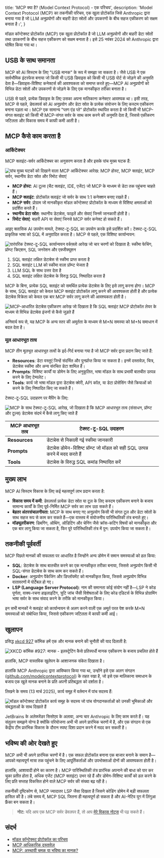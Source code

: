 
  title: 'MCP क्या है? (Model Context Protocol) - एक परिचय',
  description:
    'Model Context Protocol (MCP) का तकनीकी परिचय, एक खुला प्रोटोकॉल जिसे Anthropic द्वारा बनाया गया है जो LLM अनुप्रयोगों और बाहरी डेटा स्रोतों और उपकरणों के बीच सहज एकीकरण को सक्षम बनाता है।',
}


मॉडल कॉन्टेक्स्ट प्रोटोकॉल (MCP) एक खुला प्रोटोकॉल है जो LLM अनुप्रयोगों और बाहरी डेटा स्रोतों तथा उपकरणों के बीच सहज एकीकरण को सक्षम बनाता है। इसे 25 नवंबर 2024 को Anthropic द्वारा घोषित किया गया था।

## USB के साथ समानता

MCP को AI सिस्टम के लिए "USB मानक" के रूप में समझा जा सकता है। जैसे USB ने एक सार्वभौमिक इंटरफेस बनाया जो किसी भी USB डिवाइस को किसी भी USB पोर्ट से जोड़ने की अनुमति देता है—डिवाइस-विशिष्ट कनेक्टर्स की आवश्यकता को समाप्त करते हुए—MCP AI अनुप्रयोगों को विभिन्न डेटा स्रोतों और उपकरणों से जोड़ने के लिए एक मानकीकृत तरीका बनाता है।

USB से पहले, प्रत्येक डिवाइस के लिए उसका अपना मालिकाना कनेक्टर आवश्यक था। इसी तरह, MCP से पहले, डेवलपर्स को AI अनुप्रयोग और डेटा स्रोत के प्रत्येक संयोजन के लिए कस्टम एकीकरण बनाना पड़ता था। MCP एक सामान्य "प्लग एंड प्ले" प्रोटोकॉल स्थापित करता है जो किसी भी MCP-संगत क्लाइंट को किसी भी MCP-संगत सर्वर के साथ काम करने की अनुमति देता है, जिससे एकीकरण जटिलता और विकास समय में काफी कमी आती है।

## MCP कैसे काम करता है

### आर्किटेक्चर

MCP क्लाइंट-सर्वर आर्किटेक्चर का अनुसरण करता है और इसके पांच मुख्य घटक हैं:

<Image
  src={mcpArchitecture}
  alt="पांच मुख्य घटकों को दिखाने वाला MCP आर्किटेक्चर आरेख: MCP होस्ट, MCP क्लाइंट, MCP सर्वर, स्थानीय डेटा स्रोत और रिमोट सेवाएं"
/>

- **MCP होस्ट**: AI टूल्स (चैट क्लाइंट, IDE, एजेंट) जो MCP के माध्यम से डेटा तक पहुंचना चाहते हैं।
- **MCP क्लाइंट**: प्रोटोकॉल क्लाइंट जो सर्वर के साथ 1:1 कनेक्शन बनाए रखते हैं।
- **MCP सर्वर**: प्रोग्राम जो मानकीकृत मॉडल कॉन्टेक्स्ट प्रोटोकॉल के माध्यम से विशिष्ट क्षमताओं को प्रदर्शित करते हैं।
- **स्थानीय डेटा स्रोत**: स्थानीय डेटाबेस, फाइलें और सेवाएं जिनमें जानकारी होती है।
- **रिमोट सेवाएं**: बाहरी API या सेवाएं जिनसे MCP सर्वर कनेक्ट हो सकते हैं।

आइए क्लासिक AI उपयोग मामले, टेक्स्ट-टू-SQL का उपयोग करके इसे प्रदर्शित करें। टेक्स्ट-टू-SQL प्राकृतिक भाषा को SQL में अनुवादित करता है। MCP से पहले, एक विशिष्ट कार्यान्वयन:

<Image
  src={textToSqlClassic}
  alt="पारंपरिक टेक्स्ट-टू-SQL कार्यान्वयन वर्कफ़्लो आरेख जो चार चरणों को दिखाता है: स्कीमा फेचिंग, प्रॉम्प्ट क्रिएशन, SQL जनरेशन और एक्जीक्यूशन"
/>

1. SQL क्लाइंट लक्षित डेटाबेस से स्कीमा प्राप्त करता है
2. SQL क्लाइंट LLM को स्कीमा वाला प्रॉम्प्ट भेजता है
3. LLM SQL के साथ उत्तर देता है
4. SQL क्लाइंट लक्षित डेटाबेस के विरुद्ध SQL निष्पादित करता है

MCP के बिना, प्रत्येक SQL क्लाइंट को समर्थित प्रत्येक डेटाबेस के लिए इसे लागू करना होगा। MCP के साथ, SQL क्लाइंट को केवल MCP क्लाइंट प्रोटोकॉल लागू करने की आवश्यकता होती है और प्रत्येक डेटाबेस विक्रेता को केवल एक बार MCP सर्वर लागू करने की आवश्यकता होती है।

<Image
  src={databaseMcp}
  alt="MCP-आधारित डेटाबेस एकीकरण आरेख जो दिखाता है कि SQL क्लाइंट MCP प्रोटोकॉल लेयर के माध्यम से विभिन्न डेटाबेस इंजनों से कैसे जुड़ते हैं"
/>

अनिवार्य रूप से, यह MCP के अन्य स्तर की अमूर्तता के माध्यम से M×N समस्या को M+N समाधान में बदल देता है।

### मूल आधारभूत तत्व

MCP तीन मूलभूत आधारभूत तत्वों के इर्द-गिर्द बनाया गया है जो MCP सर्वर द्वारा प्रदान किए जाते हैं:

- **Resources**: डेटा वस्तुएं जिन्हें संदर्भित और पुनर्प्राप्त किया जा सकता है। इनमें दस्तावेज़, चित्र, डेटाबेस स्कीमा और अन्य संरचित डेटा शामिल हैं।
- **Prompts**: विशिष्ट कार्यों या डोमेन के लिए अनुकूलित, भाषा मॉडल के साथ प्रभावी बातचीत उत्पन्न करने के लिए टेम्पलेट।
- **Tools**: कार्य जो भाषा मॉडल द्वारा डेटाबेस क्वेरी, API कॉल, या डेटा प्रोसेसिंग जैसे क्रियाओं को करने के लिए निष्पादित किए जा सकते हैं।

टेक्स्ट-टू-SQL उदाहरण पर मैपिंग के लिए:

<Image
  src={textToSqlMcp}
  alt="MCP के साथ टेक्स्ट-टू-SQL आरेख, जो दिखाता है कि MCP आधारभूत तत्व (संसाधन, प्रॉम्प्ट और टूल्स) डेटाबेस संदर्भ में कैसे लागू किए जाते हैं"
/>

| MCP आधारभूत तत्व | टेक्स्ट-टू-SQL उदाहरण |
| ------------- | ------------------------------------------------------------------------- |
| **Resources** | डेटाबेस से निकाली गई स्कीमा जानकारी |
| **Prompts** | डेटाबेस डोमेन-विशिष्ट प्रॉम्प्ट जो मॉडल को सही SQL उत्पन्न करने में मदद करते हैं |
| **Tools** | डेटाबेस के विरुद्ध SQL कमांड निष्पादित करें |

## मुख्य लाभ

MCP AI सिस्टम विकास के लिए कई महत्वपूर्ण लाभ प्रदान करता है:

- **विकास समय में कमी**: डेवलपर्स प्रत्येक डेटा स्रोत या टूल के लिए कस्टम एकीकरण बनाने के बजाय सामान्य कार्यों के लिए पूर्व-निर्मित MCP सर्वर का लाभ उठा सकते हैं।
- **बेहतर अंतरसंचालनीयता**: MCP के साथ बनाए गए अनुप्रयोग किसी भी संगत टूल और डेटा स्रोतों के साथ सहज रूप से काम कर सकते हैं—एक वास्तव में संयोजनीय पारिस्थितिकी तंत्र बनाते हुए।
- **मॉड्यूलरीकरण**: डिबगिंग, ऑथिंग, ऑडिटिंग और चेनिंग जैसे क्रॉस-कटिंग विषयों को मानकीकृत और एक बार लागू किया जा सकता है, फिर पूरे पारिस्थितिकी तंत्र में पुन: उपयोग किया जा सकता है।

## तकनीकी पूर्ववर्ती

MCP पिछले मानकों की सफलता पर आधारित है जिन्होंने अन्य डोमेन में समान समस्याओं को हल किया:

- **SQL**: डेटाबेस के साथ बातचीत करने का एक मानकीकृत तरीका बनाया, जिससे अनुप्रयोग किसी भी SQL-संगत डेटाबेस के साथ काम कर सकते हैं।
- **Docker**: अनुप्रयोग पैकेजिंग और डिप्लॉयमेंट को मानकीकृत किया, जिससे अनुप्रयोग विभिन्न वातावरणों में पोर्टेबल हो गए।
- **LSP (Language Server Protocol)**: नाम की समानता कोई संयोग नहीं है—LSP ने कोड पूर्णता, वाक्य-रचना हाइलाइटिंग, त्रुटि जांच जैसी विशेषताओं के लिए कोड एडिटर्स के विभिन्न प्रोग्रामिंग भाषा सर्वर के साथ संवाद करने के तरीके को मानकीकृत किया।

इन सभी मानकों ने क्लाइंट को कार्यान्वयन से अलग करने वाली एक अमूर्त परत पेश करके M×N समस्याओं को संबोधित किया, जिससे एकीकरण जटिलता में काफी कमी आई।

## खुलापन

प्रसिद्ध [xkcd 927](https://xkcd.com/927/) कॉमिक हमें एक और मानक बनाने की चुनौती की याद दिलाती है:

<Image
  src={xkcdStandards}
  alt="XKCD कॉमिक #927: मानक - इलस्ट्रेटिंग कैसे प्रतिस्पर्धी मानक एकीकरण के बजाय प्रचलित होते हैं"
/>

हालांकि, MCP वास्तविक खुलेपन के आशाजनक संकेत दिखाता है।

हालांकि MCP Anthropic द्वारा आविष्कार किया गया था, उन्होंने इसे एक अलग संगठन ([github.com/modelcontextprotocol](https://github.com/modelcontextprotocol)) के तहत रखा है, जो इसे एक मालिकाना समाधान के बजाय एक खुले मानक बनाने के प्रति अपनी प्रतिबद्धता को दर्शाता है।

लिखने के समय (13 मार्च 2025), कार्य समूह में वर्तमान में पांच सदस्य हैं:

<Image
  src={mcpMembers}
  alt="मॉडल कॉन्टेक्स्ट प्रोटोकॉल कार्य समूह के सदस्य जो पांच योगदानकर्ताओं को उनकी भूमिकाओं और संबद्धताओं के साथ दिखाते हैं"
/>

JetBrains के अलेक्जेंडर सिसोएव के अलावा, अन्य चार Anthropic के लिए काम करते हैं। यह संतुलन समझने योग्य है क्योंकि परियोजना अभी भी अपने प्रारंभिक चरणों में है, और एक संगठन से एक केंद्रीय टीम प्रारंभिक विकास के दौरान स्पष्ट दिशा प्रदान करने में मदद कर सकती है।

## भविष्य की ओर देखते हुए

MCP अभी भी अपने प्रारंभिक चरणों में है। एक सफल प्रोटोकॉल बनाना एक बाजार बनाने के समान है—आपको महत्वपूर्ण मात्रा तक पहुंचने के लिए आपूर्तिकर्ताओं और उपभोक्ताओं दोनों की आवश्यकता होती है।

हालांकि, आशावादी होने का कारण है। MCP पारिस्थितिकी तंत्र प्रारंभिक अपनाने की बाधा को पार कर चुका प्रतीत होता है, अधिक एजेंट (MCP क्लाइंट) उभर रहे हैं और डोमेन-विशिष्ट कार्यों को हल करने के लिए प्रति सप्ताह विकसित होने वाले MCP सर्वर की संख्या बढ़ रही है।

तकनीकी दृष्टिकोण से, MCP ज्यादातर LSP जैसा दिखता है जिसने कोडिंग डोमेन में बड़ी सफलता हासिल की है। लंबे समय में, MCP SQL जितना ही महत्वपूर्ण हो सकता है और AI-नेटिव युग में लिंगुआ फ्रैंका बन सकता है।

> **नोट:** यदि आप एक MCP सर्वर डेवलपर हैं, तो आप [मेरे विकास नोट्स](/articles/notes-on-implementing-mcp-server) भी पढ़ सकते हैं।

## संदर्भ

- [मॉडल कॉन्टेक्स्ट प्रोटोकॉल का परिचय](https://www.anthropic.com/news/model-context-protocol)
- [MCP आधिकारिक दस्तावेज़](https://modelcontextprotocol.io/introduction)
- [MCP: अस्थायी चमक या भविष्य का मानक?](https://blog.langchain.dev/mcp-fad-or-fixture/)